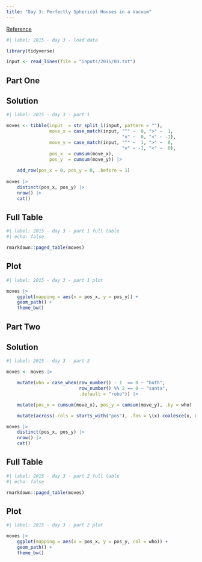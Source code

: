 ```yaml
---
title: "Day 3: Perfectly Spherical Houses in a Vacuum"
---
```


[Reference](https://adventofcode.com/2015/day/3)

```r
#| label: 2015 - day 3 - load data

library(tidyverse)

input <- read_lines(file = "inputs/2015/03.txt")
```

## Part One

::: {.panel-tabset}

## Solution

```r
#| label: 2015 - day 3 - part 1

moves <- tibble(input  = str_split_1(input, pattern = ""),
                move_x = case_match(input, "^" ~  0, ">" ~  1,
                                           "v" ~  0, "<" ~ -1),
                move_y = case_match(input, "^" ~  1, ">" ~  0,
                                           "v" ~ -1, "<" ~  0),
                pos_x  = cumsum(move_x),
                pos_y  = cumsum(move_y)) |> 
    
    add_row(pos_x = 0, pos_y = 0, .before = 1)
    
moves |> 
    distinct(pos_x, pos_y) |> 
    nrow() |>
    cat()
```

## Full Table

```r
#| label: 2015 - day 3 - part 1 full table
#| echo: false

rmarkdown::paged_table(moves)
```

## Plot

```r
#| label: 2015 - day 3 - part 1 plot

moves |> 
    ggplot(mapping = aes(x = pos_x, y = pos_y)) +
    geom_path() +
    theme_bw()
```

:::

## Part Two

::: {.panel-tabset}

## Solution

```r
#| label: 2015 - day 3 - part 2

moves <- moves |> 

    mutate(who = case_when(row_number() - 1  == 0 ~ "both",
                           row_number() %% 2 == 0 ~ "santa",
                           .default = "robo")) |> 

    mutate(pos_x = cumsum(move_x), pos_y = cumsum(move_y), .by = who) |> 

    mutate(across(.cols = starts_with("pos"), .fns = \(x) coalesce(x, 0)))

moves |>
    distinct(pos_x, pos_y) |>
    nrow() |>
    cat()
```

## Full Table

```r
#| label: 2015 - day 3 - part 2 full table
#| echo: false

rmarkdown::paged_table(moves)
```

## Plot

```r
#| label: 2015 - day 3 - part 2 plot

moves |> 
    ggplot(mapping = aes(x = pos_x, y = pos_y, col = who)) +
    geom_path() +
    theme_bw()
```

:::
